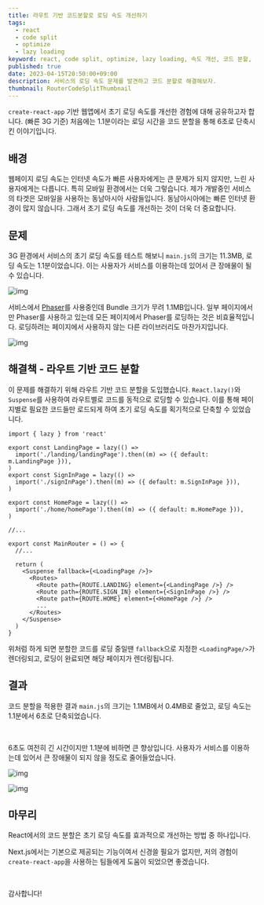 ```yaml
---
title: 라우트 기반 코드분할로 로딩 속도 개선하기
tags:
  - react
  - code split
  - optimize
  - lazy loading
keyword: react, code split, optimize, lazy loading, 속도 개선, 코드 분할, 최적화
published: true
date: 2023-04-15T20:50:00+09:00
description: 서비스의 로딩 속도 문제를 발견하고 코드 분할로 해결해보자.
thumbnail: RouterCodeSplitThumbnail
---
```


`create-react-app` 기반 웹앱에서 초기 로딩 속도를 개선한 경험에 대해 공유하고자 합니다. (빠른 3G 기준) 처음에는 1.1분이라는 로딩 시간을 코드 분할을 통해 6초로 단축시킨 이야기입니다.

## 배경

웹페이지 로딩 속도는 인터넷 속도가 빠른 사용자에게는 큰 문제가 되지 않지만, 느린 사용자에게는 다릅니다. 특히 모바일 환경에서는 더욱 그렇습니다.
제가 개발중인 서비스의 타겟은 모바일을 사용하는 동남아시아 사람들입니다. 동남아시아에는 빠른 인터넷 환경이 많지 않습니다. 그래서 초기 로딩 속도를 개선하는 것이 더욱 더 중요합니다.

## 문제

3G 환경에서 서비스의 초기 로딩 속도를 테스트 해보니 `main.js`의 크기는 11.3MB, 로딩 속도는 1.1분이었습니다. 이는 사용자가 서비스를 이용하는데 있어서 큰 장애물이 될 수 있습니다.

![img](BeforeCodeSplit '코드 분할 전 main.js 네트워크 로드')

서비스에서 [Phaser](https://phaser.io/phaser3)를 사용중인데 Bundle 크기가 무려 1.1MB입니다. 일부 페이지에서만 Phaser를 사용하고 있는데 모든 페이지에서 Phaser를 로딩하는 것은 비효율적입니다. 로딩하려는 페이지에서 사용하지 않는 다른 라이브러리도 마찬가지입니다.

![img](PhaserBundleSize 'bundlephobia에서 Phaser Bundle 크기')

## 해결책 - 라우트 기반 코드 분할

이 문제를 해결하기 위해 라우트 기반 코드 분할을 도입했습니다.
`React.lazy()`와 `Suspense`를 사용하여 라우트별로 코드를 동적으로 로딩할 수 있습니다. 이를 통해 페이지별로 필요한 코드들만 로드되게 하여 초기 로딩 속도를 획기적으로 단축할 수 있었습니다.

```tsx showLineNumbers="true" path="src/pages/index.ts"
import { lazy } from 'react'

export const LandingPage = lazy(() =>
  import('./landing/landingPage').then((m) => ({ default: m.LandingPage })),
)
export const SignInPage = lazy(() =>
  import('./signInPage').then((m) => ({ default: m.SignInPage })),
)

export const HomePage = lazy(() =>
  import('./home/homePage').then((m) => ({ default: m.HomePage })),
)

//...
```

```tsx showLineNumbers="true" path="src/mainRouter.tsx"
export const MainRouter = () => {
  //...

  return (
    <Suspense fallback={<LoadingPage />}>
      <Routes>
        <Route path={ROUTE.LANDING} element={<LandingPage />} />
        <Route path={ROUTE.SIGN_IN} element={<SignInPage />} />
        <Route path={ROUTE.HOME} element={<HomePage />} />
        ...
      </Routes>
    </Suspense>
  )
}
```

위처럼 하게 되면 분할한 코드를 로딩 중일땐 `fallback`으로 지정한 `<LoadingPage/>`가 렌더링되고, 로딩이 완료되면 해당 페이지가 렌더링됩니다.

## 결과

코드 분할을 적용한 결과 `main.js`의 크기는 1.1MB에서 0.4MB로 줄었고, 로딩 속도는 1.1분에서 6초로 단축되었습니다.

<br />

6초도 여전히 긴 시간이지만 1.1분에 비하면 큰 향상입니다. 사용자가
서비스를 이용하는데 있어서 큰 장애물이 되지 않을 정도로 줄어들었습니다.

![img](CodeSplitSlackMessage)

![img](AfterCodeSplit '코드 분할 후 main.js 네트워크 로드')

## 마무리

React에서의 코드 분할은 초기 로딩 속도를 효과적으로 개선하는 방법 중 하나입니다.

Next.js에서는 기본으로 제공되는 기능이여서 신경쓸 필요가 없지만, 저의 경험이 `create-react-app`을 사용하는 팀들에게 도움이 되었으면 좋겠습니다.

<br />

감사합니다!

